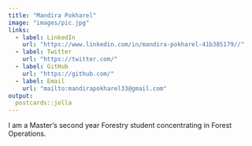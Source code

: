 ```yaml
---
title: "Mandira Pokharel"
image: "images/pic.jpg"
links:
  - label: LinkedIn
    url: "https://www.linkedin.com/in/mandira-pokharel-41b385179//"
  - label: Twitter
    url: "https://twitter.com/"
  - label: GitHub
    url: "https://github.com/"
  - label: Email
    url: "mailto:mandirapokharel33@gmail.com"
output:
  postcards::jolla
---
```

 
I am a Master’s second year Forestry student concentrating in Forest Operations. 

